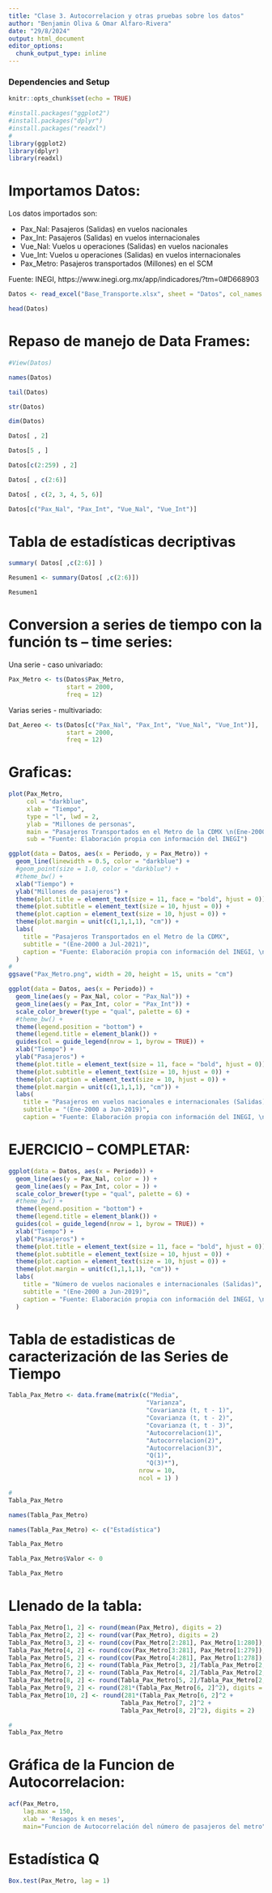 ```yaml
---
title: "Clase 3. Autocorrelacion y otras pruebas sobre los datos"
author: "Benjamin Oliva & Omar Alfaro-Rivera"
date: "29/8/2024"
output: html_document
editor_options: 
  chunk_output_type: inline
---
```


### Dependencies and Setup
```r
knitr::opts_chunk$set(echo = TRUE)

#install.packages("ggplot2")
#install.packages("dplyr")
#install.packages("readxl")
# 
library(ggplot2)
library(dplyr)
library(readxl)

```

# Importamos Datos:

Los datos importados son:

* Pax_Nal: Pasajeros (Salidas) en vuelos nacionales
* Pax_Int: Pasajeros (Salidas) en vuelos internacionales 
* Vue_Nal: Vuelos u operaciones (Salidas) en vuelos nacionales
* Vue_Int: Vuelos u operaciones (Salidas) en vuelos internacionales
* Pax_Metro: Pasajeros transportados (Millones) en el SCM

Fuente: INEGI, https://www.inegi.org.mx/app/indicadores/?tm=0#D668903

```r

Datos <- read_excel("Base_Transporte.xlsx", sheet = "Datos", col_names = TRUE)

head(Datos)

```

# Repaso de manejo de Data Frames:

```r

#View(Datos)

names(Datos)

tail(Datos)

str(Datos)

dim(Datos)

Datos[ , 2]

Datos[5 , ]

Datos[c(2:259) , 2]

Datos[ , c(2:6)]

Datos[ , c(2, 3, 4, 5, 6)]

Datos[c("Pax_Nal", "Pax_Int", "Vue_Nal", "Vue_Int")]

```

# Tabla de estadísticas decriptivas

```r

summary( Datos[ ,c(2:6)] )

Resumen1 <- summary(Datos[ ,c(2:6)])

Resumen1

```

# Conversion a series de tiempo con la función ts -- time series:

Una serie - caso univariado:

```r

Pax_Metro <- ts(Datos$Pax_Metro, 
                start = 2000, 
                freq = 12)

```

Varias series - multivariado:

```r

Dat_Aereo <- ts(Datos[c("Pax_Nal", "Pax_Int", "Vue_Nal", "Vue_Int")], 
                start = 2000, 
                freq = 12)

```

# Graficas:

```r

plot(Pax_Metro, 
     col = "darkblue", 
     xlab = "Tiempo",  
     type = "l", lwd = 2,
     ylab = "Millones de personas",
     main = "Pasajeros Transportados en el Metro de la CDMX \n(Ene-2000 a May-2023)",
     sub = "Fuente: Elaboración propia con información del INEGI")

```


```r

ggplot(data = Datos, aes(x = Periodo, y = Pax_Metro)) + 
  geom_line(linewidth = 0.5, color = "darkblue") +
  #geom_point(size = 1.0, color = "darkblue") + 
  #theme_bw() + 
  xlab("Tiempo") + 
  ylab("Millones de pasajeros") + 
  theme(plot.title = element_text(size = 11, face = "bold", hjust = 0)) + 
  theme(plot.subtitle = element_text(size = 10, hjust = 0)) + 
  theme(plot.caption = element_text(size = 10, hjust = 0)) +
  theme(plot.margin = unit(c(1,1,1,1), "cm")) +
  labs(
    title = "Pasajeros Transportados en el Metro de la CDMX",
    subtitle = "(Ene-2000 a Jul-2021)",
    caption = "Fuente: Elaboración propia con información del INEGI, \nhttps://www.inegi.org.mx/app/indicadores/?tm=0&t=1090"
  )
#
ggsave("Pax_Metro.png", width = 20, height = 15, units = "cm")

```


```r

ggplot(data = Datos, aes(x = Periodo)) +
  geom_line(aes(y = Pax_Nal, color = "Pax_Nal")) +
  geom_line(aes(y = Pax_Int, color = "Pax_Int")) +
  scale_color_brewer(type = "qual", palette = 6) +
  #theme_bw() + 
  theme(legend.position = "bottom") +
  theme(legend.title = element_blank()) +
  guides(col = guide_legend(nrow = 1, byrow = TRUE)) + 
  xlab("Tiempo") + 
  ylab("Pasajeros") + 
  theme(plot.title = element_text(size = 11, face = "bold", hjust = 0)) + 
  theme(plot.subtitle = element_text(size = 10, hjust = 0)) + 
  theme(plot.caption = element_text(size = 10, hjust = 0)) +
  theme(plot.margin = unit(c(1,1,1,1), "cm")) +
  labs(
    title = "Pasajeros en vuelos nacionales e internacionales (Salidas)",
    subtitle = "(Ene-2000 a Jun-2019)",
    caption = "Fuente: Elaboración propia con información del INEGI, \n https://www.inegi.org.mx/app/indicadores/?tm=0&t=1090" )

```

# EJERCICIO -- COMPLETAR:

```r

ggplot(data = Datos, aes(x = Periodo)) +
  geom_line(aes(y = Pax_Nal, color = )) +
  geom_line(aes(y = Pax_Int, color = )) +
  scale_color_brewer(type = "qual", palette = 6) +
  #theme_bw() +
  theme(legend.position = "bottom") +
  theme(legend.title = element_blank()) +
  guides(col = guide_legend(nrow = 1, byrow = TRUE)) +
  xlab("Tiempo") +
  ylab("Pasajeros") +
  theme(plot.title = element_text(size = 11, face = "bold", hjust = 0)) +
  theme(plot.subtitle = element_text(size = 10, hjust = 0)) +
  theme(plot.caption = element_text(size = 10, hjust = 0)) +
  theme(plot.margin = unit(c(1,1,1,1), "cm")) +
  labs(
    title = "Número de vuelos nacionales e internacionales (Salidas)",
    subtitle = "(Ene-2000 a Jun-2019)",
    caption = "Fuente: Elaboración propia con información del INEGI, \nhttps://www.inegi.org.mx/app/indicadores/?tm=0&t=1090"
  )

```

# Tabla de estadisticas de caracterización de las Series de Tiempo

```r

Tabla_Pax_Metro <- data.frame(matrix(c("Media", 
                                      "Varianza", 
                                      "Covarianza (t, t - 1)", 
                                      "Covarianza (t, t - 2)", 
                                      "Covarianza (t, t - 3)", 
                                      "Autocorrelacion(1)", 
                                      "Autocorrelacion(2)", 
                                      "Autocorrelacion(3)", 
                                      "Q(1)", 
                                      "Q(3)*"), 
                                    nrow = 10, 
                                    ncol = 1) )

#
Tabla_Pax_Metro

```

```r

names(Tabla_Pax_Metro)

names(Tabla_Pax_Metro) <- c("Estadística")

Tabla_Pax_Metro

```

```r


Tabla_Pax_Metro$Valor <- 0

Tabla_Pax_Metro

```

# Llenado de la tabla:

```r

Tabla_Pax_Metro[1, 2] <- round(mean(Pax_Metro), digits = 2)
Tabla_Pax_Metro[2, 2] <- round(var(Pax_Metro), digits = 2)
Tabla_Pax_Metro[3, 2] <- round(cov(Pax_Metro[2:281], Pax_Metro[1:280]), digits = 2)
Tabla_Pax_Metro[4, 2] <- round(cov(Pax_Metro[3:281], Pax_Metro[1:279]), digits = 2)
Tabla_Pax_Metro[5, 2] <- round(cov(Pax_Metro[4:281], Pax_Metro[1:278]), digits = 2)
Tabla_Pax_Metro[6, 2] <- round(Tabla_Pax_Metro[3, 2]/Tabla_Pax_Metro[2, 2], digits = 2)
Tabla_Pax_Metro[7, 2] <- round(Tabla_Pax_Metro[4, 2]/Tabla_Pax_Metro[2, 2], digits = 2)
Tabla_Pax_Metro[8, 2] <- round(Tabla_Pax_Metro[5, 2]/Tabla_Pax_Metro[2, 2], digits = 2)
Tabla_Pax_Metro[9, 2] <- round(281*(Tabla_Pax_Metro[6, 2]^2), digits = 2)
Tabla_Pax_Metro[10, 2] <- round(281*(Tabla_Pax_Metro[6, 2]^2 +
                               Tabla_Pax_Metro[7, 2]^2 +
                               Tabla_Pax_Metro[8, 2]^2), digits = 2)

#
Tabla_Pax_Metro

```

# Gráfica de la Funcion de Autocorrelacion:

```r

acf(Pax_Metro, 
    lag.max = 150, 
    xlab = 'Resagos k en meses', 
    main="Funcion de Autocorrelación del número de pasajeros del metro")

```

# Estadística Q

```r

Box.test(Pax_Metro, lag = 1)

```

